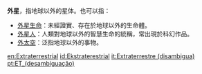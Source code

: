 '''外星'''，指地球以外的星体。也可以指：

* [[外星生命|外星生命]]：未經證實、存在於地球以外的生命體。
* [[外星人|外星人]]：人類對地球以外的智慧生命的統稱，常出現於科幻作品。
* [[外太空|外太空]]：泛指地球以外的事物。

{{消歧義|W|Cat=二字消歧義}}

[[en:Extraterrestrial|en:Extraterrestrial]]
[[id:Ekstraterestrial|id:Ekstraterestrial]]
[[it:Extraterrestre_(disambigua)|it:Extraterrestre (disambigua)]]
[[pt:ET_(desambiguação)|pt:ET_(desambiguação)]]